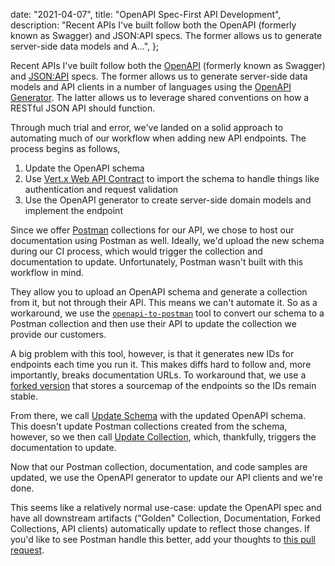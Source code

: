 
  date: "2021-04-07",
  title: "OpenAPI Spec-First API Development",
  description:
    "Recent APIs I've built follow both the OpenAPI (formerly known as Swagger) and JSON:API specs. The former allows us to generate server-side data models and A...",
};


Recent APIs I've built follow both the [OpenAPI](https://swagger.io/specification/) (formerly known as Swagger) and [JSON:API](https://jsonapi.org/) specs. The former allows us to generate server-side data models and API clients in a number of languages using the [OpenAPI Generator](https://github.com/OpenAPITools/openapi-generator). The latter allows us to leverage shared conventions on how a RESTful JSON API should function.

Through much trial and error, we've landed on a solid approach to automating much of our workflow when adding new API endpoints. The process begins as follows,

1. Update the OpenAPI schema
1. Use [Vert.x Web API Contract](https://vertx.io/docs/vertx-web-api-contract/java/) to import the schema to handle things like authentication and request validation
1. Use the OpenAPI generator to create server-side domain models and implement the endpoint

Since we offer [Postman](https://www.postman.com/) collections for our API, we chose to host our documentation using Postman as well. Ideally, we'd upload the new schema during our CI process, which would trigger the collection and documentation to update. Unfortunately, Postman wasn't built with this workflow in mind.

They allow you to upload an OpenAPI schema and generate a collection from it, but not through their API. This means we can't automate it. So as a workaround, we use the [`openapi-to-postman`](https://github.com/postmanlabs/openapi-to-postman) tool to convert our schema to a Postman collection and then use their API to update the collection we provide our customers.

A big problem with this tool, however, is that it generates new IDs for endpoints each time you run it. This makes diffs hard to follow and, more importantly, breaks documentation URLs. To workaround that, we use a [forked version](https://github.com/therockstorm/openapi-to-postman) that stores a sourcemap of the endpoints so the IDs remain stable.

From there, we call [Update Schema](https://www.postman.com/postman/workspace/postman-public-workspace/request/12959542-f9544c35-d4e1-4013-b2c2-88425c1cbcd2) with the updated OpenAPI schema. This doesn't update Postman collections created from the schema, however, so we then call [Update Collection](https://www.postman.com/postman/workspace/postman-public-workspace/request/12959542-bc8b292b-ffbb-4c67-a2a1-2fc416e2aef8), which, thankfully, triggers the documentation to update.

Now that our Postman collection, documentation, and code samples are updated, we use the OpenAPI generator to update our API clients and we're done.

This seems like a relatively normal use-case: update the OpenAPI spec and have all downstream artifacts ("Golden" Collection, Documentation, Forked Collections, API clients) automatically update to reflect those changes. If you'd like to see Postman handle this better, add your thoughts to [this pull request](https://github.com/postmanlabs/postman-app-support/issues/8940).

